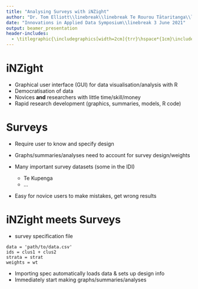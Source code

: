 ```yaml
---
title: "Analysing Surveys with iNZight"
author: "Dr. Tom Elliott\\linebreak\\linebreak Te Rourou Tātaritanga\\linebreak Victoria University of Wellington\\linebreak \\linebreak University of Auckland"
date: "Innovations in Applied Data Symposium\\linebreak 3 June 2021"
output: beamer_presentation
header-includes:
  - \titlegraphic{\includegraphics[width=2cm]{trr}\hspace*{1cm}\includegraphics[width=2cm]{vuw}\hspace*{1cm}\includegraphics[width=0.7cm]{uoa}\hspace*{1cm}\includegraphics[width=2cm]{inz}}
---
```


# iNZight

* Graphical user interface (GUI) for data visualisation/analysis with R
* Democratisation of data
* Novices **and** researchers with little time/skill/money
* Rapid research development (graphics, summaries, models, R code)


# Surveys

* Require user to know and specify design
* Graphs/summaries/analyses need to account for survey design/weights

* Many important survey datasets (some in the IDI)
    * Te Kupenga
    * ...
* Easy for novice users to make mistakes, get wrong results


# iNZight meets Surveys

* survey specification file
```
data = 'path/to/data.csv'
ids = clus1 + clus2
strata = strat
weights = wt
```
* Importing spec automatically loads data & sets up design info
* Immediately start making graphs/summaries/analyses

```{=latex}
\vfill{}

\begin{center}
\begin{tabular}{rl}
Tom Elliott & tom.elliott@vuw.ac.nz \\
Te Rourou Tātaritanga & terourou.org \\
iNZight & inzight.nz
\end{tabular}
\end{center}

```
